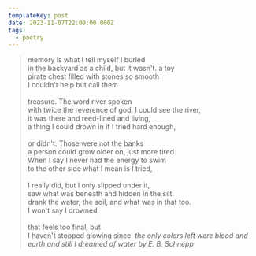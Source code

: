 ```yaml
---
templateKey: post
date: 2023-11-07T22:00:00.000Z
tags:
  - poetry
---
```

> memory is what I tell myself I buried<br/>
> in the backyard as a child, but it wasn't. a toy<br/>
> pirate chest filled with stones so smooth<br/>
> I couldn't help but call them<br/><br/>
> treasure. The word river spoken<br/>
> with twice the reverence of god. I could see the river,<br/>
> it was there and reed-lined and living,<br/>
> a thing I could drown in if I tried hard enough,<br/><br/>
> or didn't. Those were not the banks<br/>
> a person could grow older on, just more tired.<br/>
> When I say I never had the energy to swim<br/>
> to the other side what I mean is I tried,<br/><br/>
> I really did, but I only slipped under it,<br/>
> saw what was beneath and hidden in the silt.<br/>
> drank the water, the soil, and what was in that too.<br/>
> I won't say I drowned,<br/><br/>
> that feels too final, but<br/>
> I haven't stopped glowing since.
> <cite>the only colors left were blood and earth and still I dreamed of water by E. B. Schnepp</cite>
